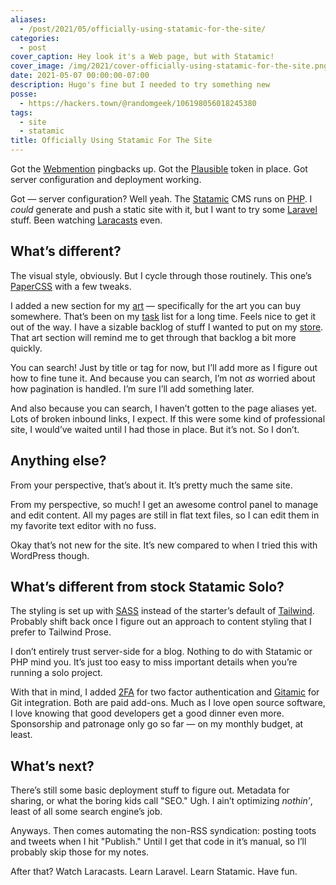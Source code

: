 ```yaml
---
aliases:
  - /post/2021/05/officially-using-statamic-for-the-site/
categories:
  - post
cover_caption: Hey look it's a Web page, but with Statamic!
cover_image: /img/2021/cover-officially-using-statamic-for-the-site.png
date: 2021-05-07 00:00:00-07:00
description: Hugo's fine but I needed to try something new
posse:
  - https://hackers.town/@randomgeek/106198056018245380
tags:
  - site
  - statamic
title: Officially Using Statamic For The Site
---
```


Got the [Webmention][webmention] pingbacks up.  Got the [Plausible][plausible] token in place.  Got
server configuration and deployment working.

Got — server configuration?  Well yeah.  The [Statamic][statamic] CMS runs on [PHP][php].  I
*could* generate and push a static site with it, but I want to try some
[Laravel][laravel] stuff.  Been watching [Laracasts][laracasts] even.

## What’s different?

The visual style, obviously.  But I cycle through those routinely.  This one’s
[PaperCSS][paper-css] with a few tweaks.

I added a new section for my [art][] — specifically for the art you can buy
somewhere.  That’s been on my [task][] list for a long time.  Feels nice to get it
out of the way.  I have a sizable backlog of stuff I wanted to put on my
[store][].  That art section will remind me to get through that backlog a bit more
quickly.

You can search!
Just by title or tag for now, but I’ll add more as I figure out how to fine tune it.
And because you can search, I’m not *as* worried about how pagination is handled.
I’m sure I’ll add something later.

And also because you can search, I haven’t gotten to the page aliases yet.
Lots of broken inbound links, I expect.
If this were some kind of professional site, I would’ve waited until I had those in place.
But it’s not.
So I don’t.

## Anything else?

From your perspective, that’s about it.  It’s pretty much the same site.

From my perspective, so much!  I get an awesome control panel to manage and
edit content.  All my pages are still in flat text files, so I can edit them in
my favorite text editor with no fuss.

Okay that’s not new for the site.  It’s new compared to when I tried this with
WordPress though.

## What’s different from stock Statamic Solo?

The styling is set up with [SASS][sass] instead of the starter’s default of
[Tailwind][tailwind].  Probably shift back once I figure out an approach to
content styling that I prefer to Tailwind Prose.

I don’t entirely trust server-side for a blog.  Nothing to do with Statamic or
PHP mind you.  It’s just too easy to miss important details when you’re running
a solo project.

With that in mind, I added [2FA][2fa] for two factor authentication and
[Gitamic][gitamic] for Git integration.  Both are paid add-ons.  Much as I love
open source software, I love knowing that good developers get a good dinner
even more.  Sponsorship and patronage only go so far — on my monthly budget, at
least.

## What’s next?

There’s still some basic deployment stuff to figure out.  Metadata for sharing,
or what the boring kids call "SEO." Ugh.  I ain’t optimizing *nothin’*, least
of all some search engine’s job.

Anyways.  Then comes automating the non-RSS syndication: posting toots and
tweets when I hit "Publish." Until I get that code in it’s manual, so I’ll
probably skip those for my notes.

After that?  Watch Laracasts.  Learn Laravel.  Learn Statamic.  Have fun.

[webmention]: https://webmention.io
[plausible]: https://plausible.io
[statamic]: https://statamic.com
[php]: https://php.net
[laravel]: https://laravel.com/
[laracasts]: https://laracasts.com/
[paper-css]: https://www.getpapercss.com/
[art]: /tags/drawing
[task]: /tags/taskwarrior
[store]: https://www.designbyhumans.com/shop/randomgeek/
[sass]: https://sass-lang.com/
[tailwind]: https://tailwindcss.com/
[2fa]: https://statamic.com/addons/jrc9designstudio/2fa
[gitamic]: https://statamic.com/addons/simonhamp/gitamic
